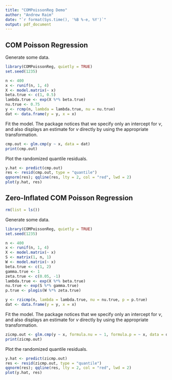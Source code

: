 ```yaml
---
title: "COMPoissonReg Demo"
author: "Andrew Raim"
date: "`r format(Sys.time(), '%B %-e, %Y')`"
output: pdf_document
---
```


## COM Poisson Regression

Generate some data.

```r
library(COMPoissonReg, quietly = TRUE)
set.seed(1235)

n <- 400
x <- runif(n, 1, 4)
X <- model.matrix(~ x)
beta.true <- c(1, 0.5)
lambda.true <- exp(X %*% beta.true)
nu.true <- 0.75
y <- rcmp(n, lambda = lambda.true, nu = nu.true)
dat <- data.frame(y = y, x = x)
```

Fit the model. The package notices that we specify only an intercept for $\nu$, and also displays an estimate for $\nu$ directly by using the appropriate transformation.

```r
cmp.out <- glm.cmp(y ~ x, data = dat)
print(cmp.out)
```

Plot the randomized quantile residuals.

```r
y.hat <- predict(cmp.out)
res <- resid(cmp.out, type = "quantile")
qqnorm(res); qqline(res, lty = 2, col = "red", lwd = 2)
plot(y.hat, res)
```

## Zero-Inflated COM Poisson Regression

```r
rm(list = ls())
```


Generate some data.

```r
library(COMPoissonReg, quietly = TRUE)
set.seed(1235)

n <- 400
x <- runif(n, 1, 4)
X <- model.matrix(~ x)
S <- matrix(1, n, 1)
W <- model.matrix(~ x)
beta.true <- c(1, 2)
gamma.true <- 1
zeta.true <- c(0.05, -1)
lambda.true <- exp(X %*% beta.true)
nu.true <- exp(S %*% gamma.true)
p.true <- plogis(W %*% zeta.true)

y <- rzicmp(n, lambda = lambda.true, nu = nu.true, p = p.true)
dat <- data.frame(y = y, x = x)
```

Fit the model. The package notices that we specify only an intercept for $\nu$, and also displays an estimate for $\nu$ directly by using the appropriate transformation.

```r
zicmp.out <- glm.cmp(y ~ x, formula.nu = ~ 1, formula.p = ~ x, data = dat)
print(zicmp.out)
```

Plot the randomized quantile residuals.

```r
y.hat <- predict(zicmp.out)
res <- resid(zicmp.out, type = "quantile")
qqnorm(res); qqline(res, lty = 2, col = "red", lwd = 2)
plot(y.hat, res)
```